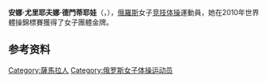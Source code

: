 {{unreferenced|time=2011-09-13T08:13:35+00:00}}
{{Infobox Gymnast
|gymnastname= 德門蒂耶娃
|image     = Anna Dementyeva.jpg
|imagesize = 150px
|caption   = 
|fullname  = 
|nickname  =  
|country   = {{RUS}}
|formercountry= 
|hometown= {{RUS}} [[薩馬拉|薩馬拉]]
|birthdate= {{birth_date_and_age|1994|12|28}}
|birthplace= {{RUS}}
|deathdate=
|deathplace=
|height= 1.44米
|discipline= 女子[[競技體操|競技體操]] 
|headcoach= Elena Zigano
|assistcoach= 
|music=
|eponymousskills=
|retired=
|medaltemplates= <!-- see [[Template:MedalRelatedTemplates|Template:MedalRelatedTemplates]] -->
{{MedalCountry |  {{RUS}} }}
{{MedalCompetition|[[世界體操錦標賽|世界錦標賽]]}}
{{MedalGold|[[2010年世界體操錦標賽|2010年鹿特丹]]|團體}}
{{MedalSilver|[[2011年世界體操錦標賽|2011年東京]]|團體}}
{{MedalCompetition|歐洲錦標賽}}
{{MedalGold|2011年柏林|個人全能}}
{{MedalGold|2011年柏林|平衡木}}
}}

'''安娜·尤里耶夫娜·德門蒂耶娃'''（{{lang-ru|Анна Юрьевна Дементьева}}，{{bd|1994年|12月28日|}}），[[俄羅斯|俄羅斯]]女子[[竞技体操|竞技体操]]運動員，她在2010年世界體操錦標賽獲得了女子團體金牌。

<!-- == 初级组 == 
　　德门蒂耶娃4岁开始训练体操，而在2007年开始比赛，2008年参加了欧锦赛少年组的比赛，随队拿到了团体冠军，到了2009年，德门蒂耶娃在7月比了日本杯，拿到了团体银牌，而在8月的俄罗斯杯上有更好的表现，在面对成年组的表现尚平时，德门蒂耶娃拿到了2银1铜，在国内的大赛也能进前三名，可以得知德门蒂耶娃不断地进步中。
==  2010年 == 
　　德门蒂耶娃在日本杯上拿到团体冠军，但在8月的俄罗斯杯上，德门蒂耶娃在预赛和全能决赛都比得不好，幸好在单项上拿到1金1铜，考虑到德门蒂耶娃的平衡木是俄罗斯的第一人以及也经历过几场大型比赛，德门蒂耶娃以第六人的身份入选了世锦赛阵容，团体决赛，教练临时决定派德门蒂耶娃去比高低杠，但是德门蒂耶娃出现重大失误，随後的纳比耶娃更是出现两次大失误，俄罗斯几乎与冠军无缘，但幸好德门蒂耶娃在平衡木和自由操都比好，再加上中美各自都有失误，穆斯塔芬娜稳定军心，俄罗斯体操队获得了历史上第一个世界团体冠军，德门蒂耶娃也是功臣之一，而在平衡木决赛，德门蒂耶娃发挥得不好，只得了第六名。

== 2011年 == 
　　随着德门蒂耶娃的成长，她的難度一直在發展，德门蒂耶娃逐渐由去年的第六人直升到队中的第二人，在科莫娃受傷時僅次於穆斯塔芬娜，在2月的俄罗斯体操锦标赛上，德门蒂耶娃拿到了全能冠军，体操世界杯巴黎站比得很好，而在4月的柏林欧锦赛上，队中主力穆斯塔芬娜在全能决赛的跳马不幸受伤，德门蒂耶娃肩负起重任，拿到了全能和平衡木冠军，5月的体操世界杯莫斯科站，拿到了2金1银，德门蒂耶娃也已经达到了巅峰时期，成为俄罗斯队中的"一姐"，德门蒂耶娃提升了不少难度，随後在8月的俄罗斯杯，也取得1金2银的好成绩，在世锦赛前，尽管缺少了核心人物穆斯塔芬娜，但德门蒂耶娃和科莫娃是俄罗斯的希望，只可惜在预赛前德门蒂耶娃不幸发高烧，以39度的高烧去比赛，当然预赛比得一塌湖涂，个人项目没能进决赛，团体决赛德门蒂耶娃顶住了压力，而中国队出现了较大的失误，俄罗斯就毫无压力的情况下获得团体银牌。而在年末的一些比赛，德门蒂耶娃的状态也不是很好。

== 2012年 == 
　　因为伤病，德门蒂耶娃缺席了3月的俄罗斯体操锦标赛，在4月的对抗赛上，德门蒂耶娃比得还不错，但由於要给新人西多洛娃和帕塞卡更多参赛机会去检验，大赛经验丰富的德门蒂耶娃没能入选欧锦赛阵容。隨後的狀態一直沒好轉，一蹶不振，最終還是落選了奧運會陣容。在奧運會後，德門蒂耶娃在一些小比賽拿到不錯的成績。

== 2013年 == 
　　面對着新周期來臨，德门蒂耶娃沒有放棄，依舊比下去，但她在俄錦賽还在梦游狀態，穆斯塔芬娜退赛后，替补进入平衡木和自由体操决赛未能抓住机会，最終无缘欧锦赛全能和平衡木卫冕之路了，再一次擔上了歐錦賽替補的位置。7月大運會，德门蒂耶娃與隊友一起拿到女團冠軍，但是平衡木決賽掉木，無緣獎牌。 -->
== 参考资料 ==
{{reflist}}

{{世界竞技体操锦标赛女子团体全能冠军|2010}}

{{Authority control}}
{{DEFAULTSORT:Anna Dementyeva}}
[[Category:薩馬拉人|Category:薩馬拉人]]
[[Category:俄罗斯女子体操运动员|Category:俄罗斯女子体操运动员]]